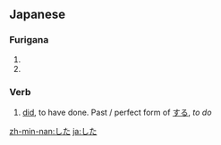 ==Japanese==
===Furigana===
{{furigana|shita}} 
# {{japdef|下|[[below]], [[down]], [[under]], [[low]]}}
# {{japdef|舌|[[tongue]]; [[taste]], [[palate]]}}

===Verb===
# [[did]], to have done. Past / perfect form of [[する]], ''to do''

[[zh-min-nan:した]]
[[ja:した]]